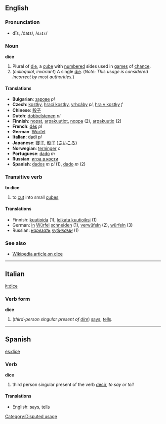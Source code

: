 ==English==

===Pronunciation===
*dīs, /daɪs/, /<tt>daIs</tt>/

===Noun===
'''dice'''

# Plural of [[die]], a [[cube]] with [[number]]ed sides used in [[games]] of [[chance]].
# (''colloquial'', ''invariant'') A single [[die]]. (''Note: This usage is considered incorrect by most authorities.'')

====Translations====
*'''Bulgarian''': [[зарове]] ''pl''
*'''Czech''': [[kostky]], [[hrací kostky]], [[vrhcáby]] ''pl'', [[hra v kostky]] ''f''
*'''Chinese''': [[骰子]]
*'''Dutch''': [[dobbelstenen]] ''pl''
*'''Finnish''': [[nopat]], [[arpakuutiot]], [[noppa]] (2), [[arpakuutio]] (2)
*'''French''': [[dés]] ''pl''
*'''German''': [[Würfel]]
*'''Italian''': [[dadi]] ''pl''
*'''Japanese''': [[賽子]], [[骰子]] ([[さいころ]])
*'''Norwegian''': [[terninger]] ''c''
*'''Portuguese''': [[dado]] ''m''
*'''Russian''': [[игра в кости]]
*'''Spanish''': [[dados]] ''m pl'' (1), [[dado]] ''m'' (2)

===Transitive verb===
'''to dice'''

# to [[cut]] into small [[cube]]s

====Translations====
*Finnish: [[kuutioida]] (1), [[leikata kuutioiksi]] (1)
*German: [[in]] [[Würfel]] [[schneiden]] (1), [[verwüfeln]] (2), [[würfeln]] (3)
*Russian: ''[[нарезать]] [[кубик|кубиками]]'' (1)

===See also===

*[[w:dice|Wikipedia article on dice]]

----

==Italian==
[[it:dice]]
===Verb form===
'''dice'''

# (''third-person singular present of [[dire]]'') [[says]], [[tells]].

----

==Spanish==
[[es:dice]]
===Verb===
'''dice'''

# third person singular present of the verb [[decir]], ''to say or tell''

====Translations====
*English: [[says]], [[tells]]

[[Category:Disputed usage]]